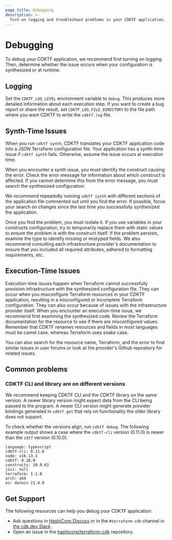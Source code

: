 ```yaml
---
page_title: Debugging
description: >-
  Turn on logging and troubleshoot problems in your CDKTF application.
---
```


# Debugging

To debug your CDKTF application, we recommend first turning on logging. Then, determine whether the issue occurs when your configuration is synthesized or at runtime.

## Logging

Set the `CDKTF_LOG_LEVEL` environment variable to `debug`. This produces more detailed information about each execution step. If you want to create a bug report or share the result, set `CDKTF_LOG_FILE_DIRECTORY` to the file path where you want CDKTF to write the `cdktf.log` file.

## Synth-Time Issues

When you run `cdktf synth`, CDKTF translates your CDKTF application code into a JSON Terraform configuration file. Your application has a synth-time issue if `cdktf synth` fails. Otherwise, assume the issue occurs at execution time.

When you encounter a synth issue, you must identify the construct causing the error. Check the error message for information about which construct is affected. If you cannot determine this from the error message, you must search the synthesized configuration. 

We recommend repeatedly running `cdktf synth` with different sections of the application file commented out until you find the error. If possible, focus your search on changes since the last time you successfully synthesized the application. 

Once you find the problem, you must isolate it. If you use variables in your constructs configuration, try to temporarily replace them with static values to ensure the problem is with the construct itself. If the problem persists, examine the type to identify missing or mistyped fields. We also recommend consulting each infrastructure provider's documentation to ensure that you included all required attributes, adhered to formatting requirements, etc.

## Execution-Time Issues

Execution-time issues happen when Terraform cannot successfully provision infrastructure with the synthesized configuration file. They can occur when you misconfigure Terraform resources in your CDKTF application, resulting in a misconfigured or incomplete Terraform configuration. They can also occur because of issues with the infrastructure provider itself. 
When you encounter an execution-time issue, we recommend first examining the synthesized code. Review the Terraform documentation for the resource to see if there are misconfigured values. Remember that CDKTF renames resources and fields in most languages must be camel case, whereas Terraform uses snake case.

You can also search for the resource name, Terraform, and the error to find similar issues in user forums or look at the provider's Github repository for related issues. 


## Common problems

### CDKTF CLI and library are on different versions

We recommend keeping CDKTF CLI and the CDKTF library on the same version.
A newer library version might expect data from the CLI being passed to the program.
A newer CLI version might generate provider bindings generated in `cdktf get` that rely on functionality the older library does not support.

To check whether the versions align, run `cdktf debug`. The following example output shows a case where the `cdktf-cli` version (0.11.0) is newer than the `cdtf` version (0.10.0).

```
language: typescript
cdktf-cli: 0.11.0
node: v16.13.1
cdktf: 0.10.0
constructs: 10.0.63
jsii: null
terraform: 1.1.8
arch: x64
os: darwin 21.4.0
```

## Get Support

The following resources can help you debug your CDKTF application:

- Ask questions in [HashiCorp Discuss](https://discuss.hashicorp.com/) or in the `#terraform-cdk` channel
  in [the cdk.dev Slack](https://cdk.dev/) .
- Open an issue in the [hashicorp/terraform-cdk](https://github.com/hashicorp/terraform-cdk/issues/new?assignees=&labels=bug%2C+new&template=bug-report.md&title=) repository.
